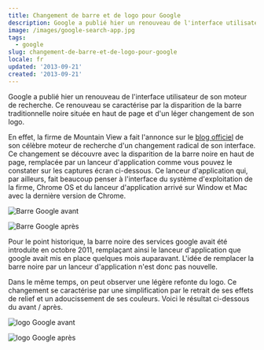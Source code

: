 ```yaml
---
title: Changement de barre et de logo pour Google
description: Google a publié hier un renouveau de l'interface utilisateur de son moteur de recherche. Ce renouveau se caractérise par la disparition de la barre traditionnelle noire située en haut de page et d'un léger changement de son logo.
image: /images/google-search-app.jpg
tags:
  - google
slug: changement-de-barre-et-de-logo-pour-google
locale: fr
updated: '2013-09-21'
created: '2013-09-21'
---
```


Google a publié hier un renouveau de l'interface utilisateur de son moteur de recherche. Ce renouveau se caractérise par la disparition de la barre traditionnelle noire située en haut de page et d'un léger changement de son logo.

En effet, la firme de Mountain View a fait l'annonce sur le [blog officiel](http://insidesearch.blogspot.ca/2013/09/updating-google-bar-many-products.html) de son célèbre moteur de recherche d'un changement radical de son interface. Ce changement se découvre avec la disparition de la barre noire en haut de page, remplacée par un lanceur d'application comme vous pouvez le constater sur les captures écran ci-dessous. Ce lanceur d'application qui, par ailleurs, fait beaucoup penser à l'interface du système d'exploitation de la firme, Chrome OS et du lanceur d'application arrivé sur Window et Mac avec la dernière version de Chrome.

![Barre Google avant](/images/changement-barre-logo-google1.jpg)

![Barre Google après](/images/changement-barre-logo-google2.jpg)

Pour le point historique, la barre noire des services google avait été introduite en octobre 2011, remplaçant ainsi le lanceur d'application que google avait mis en place quelques mois auparavant. L'idée de remplacer la barre noire par un lanceur d'application n'est donc pas nouvelle.

Dans le même temps, on peut observer une légère refonte du logo. Ce changement se caractérise par une simplification par le retrait de ses effets de relief et un adoucissement de ses couleurs. Voici le résultat ci-dessous du avant / après.

![logo Google avant](/images/changement-barre-logo-google3.jpg)

![logo Google après](/images/changement-barre-logo-google4.jpg)

